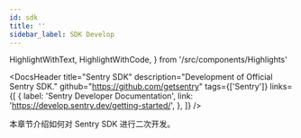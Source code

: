 ```yaml
---
id: sdk
title: ''
sidebar_label: SDK Develop
---
```


  HighlightWithText,
  HighlightWithCode,
} from '/src/components/Highlights'


<DocsHeader
  title="Sentry SDK"
  description="Development of Official Sentry SDK."
  github="https://github.com/getsentry"
  tags={['Sentry']}
  links={[
    {
      label: 'Sentry Developer Documentation',
      link: 'https://develop.sentry.dev/getting-started/',
    },
  ]}
/>

本章节介绍如何对 Sentry SDK 进行二次开发。
